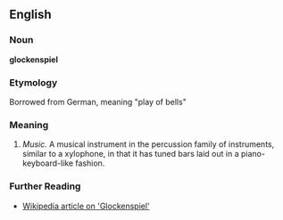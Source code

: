 ==English==

===Noun===
'''glockenspiel'''

===Etymology===
Borrowed from German, meaning "play of bells"

===Meaning===
#''Music.'' A musical instrument in the percussion family of instruments, similar to a xylophone, in that it has tuned bars laid out in a piano-keyboard-like fashion.

===Further Reading===
*[http://en.wikipedia.org/wiki/Glockenspiel Wikipedia article on 'Glockenspiel']